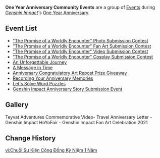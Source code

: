 {{Terminology Infobox
|image = One Year Anniversary Community Events.png
|type  = Event Groups
|group = Anniversary Events
}}
'''One Year Anniversary Community Events''' are a group of [[Events]] during ''[[Genshin Impact]]'s'' [https://www.hoyolab.com/article/957762 One Year Anniversary].

==Event List==
* [["The Promise of a Worldly Encounter" Photo Submission Contest]]
* [["The Promise of a Worldly Encounter" Fan Art Submission Contest]]
* [["The Promise of a Worldly Encounter" Video Submission Contest]]
* [["The Promise of a Worldly Encounter" Cosplay Submission Contest]]
* [[An Unforgettable Journey]]
* [[A Message in Time]]
* [[Anniversary Congratulatory Art Repost Prize Giveaway]]
* [[Recording Your Anniversary Memories]]
* [[Let's Solve Word Puzzles]]
* [[Genshin Impact Anniversary Story Submission Event]]

==Gallery==
<gallery>
Teyvat Adventures Commemorative Video- Travel Anniversary Letter - Genshin Impact
HoYoFair - Genshin Impact Fan Art Celebration 2021
</gallery>

==Change History==
{{Change History|2.1}}

[[vi:Chuỗi Sự Kiện Cộng Đồng Kỷ Niệm 1 Năm]]